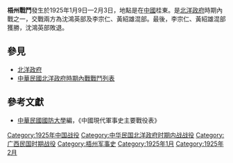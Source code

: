 {{vfd|hgcjhgx|date=2022/06/27}}
{{Infobox Military Conflict|
campaign=|
image=|
caption=|
conflict=梧州戰鬥|
date=1925年1月9日—2月3日|
place=[[中國|中國]]桂東|
result=乙方擊沈部，二月三日沈軍敗退[[桂林|桂林]][[蒙山|蒙山]]一帶|
combatant1=沈鴻英部|
combatant2=李宗仁、黃紹雄混部| 
commander1=沈鴻英|
commander2=李宗仁、黃紹雄|
strength1=|
strength2=|
casualties1=|
casualties2=|
}}
'''梧州戰鬥'''發生於1925年1月9日—2月3日，地點是在[[中國|中國]]桂東。是[[北洋政府|北洋政府]]時期內戰之一，交戰兩方為沈鴻英部及李宗仁、黃紹雄混部。最後，李宗仁、黃紹雄混部獲勝，沈鴻英部敗退。
==參見==
*[[北洋政府|北洋政府]]
*[[中華民國北洋政府時期內戰戰鬥列表|中華民國北洋政府時期內戰戰鬥列表]]
==參考文獻==
*[[中華民國|中華民國]][[國防大學_(臺灣)|國防大學]]編，《中國現代軍事史主要戰役表》

[[Category:1925年中国战役|Category:1925年中国战役]]
[[Category:中华民国北洋政府时期内战战役|Category:中华民国北洋政府时期内战战役]]
[[Category:广西民国时期战役|Category:广西民国时期战役]]
[[Category:梧州军事史|Category:梧州军事史]]
[[Category:1925年1月|Category:1925年1月]]
[[Category:1925年2月|Category:1925年2月]]